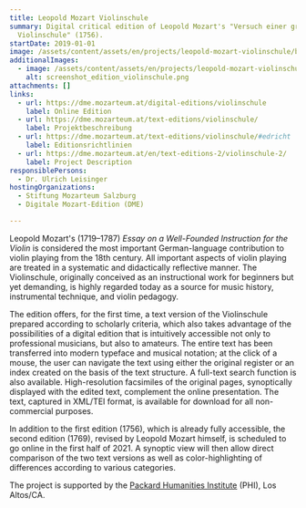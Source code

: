 ```yaml
---
title: Leopold Mozart Violinschule
summary: Digital critical edition of Leopold Mozart's "Versuch einer gründlichen
  Violinschule" (1756).
startDate: 2019-01-01
image: /assets/content/assets/en/projects/leopold-mozart-violinschule/banner_violinschule_2_v2.png
additionalImages:
  - image: /assets/content/assets/en/projects/leopold-mozart-violinschule/additionalImages/screenshot_edition_violinschule.png
    alt: screenshot_edition_violinschule.png
attachments: []
links:
  - url: https://dme.mozarteum.at/digital-editions/violinschule
    label: Online Edition
  - url: https://dme.mozarteum.at/text-editions/violinschule/
    label: Projektbeschreibung
  - url: https://dme.mozarteum.at/text-editions/violinschule/#edricht
    label: Editionsrichtlinien
  - url: https://dme.mozarteum.at/en/text-editions-2/violinschule-2/
    label: Project Description
responsiblePersons:
  - Dr. Ulrich Leisinger
hostingOrganizations:
  - Stiftung Mozarteum Salzburg
  - Digitale Mozart-Edition (DME)

---
```

Leopold Mozart's (1719–1787) _Essay on a Well-Founded Instruction for the Violin_ is considered the most important German-language contribution to violin playing from the 18th century. All important aspects of violin playing are treated in a systematic and didactically reflective manner. The Violinschule, originally conceived as an instructional work for beginners but yet demanding, is highly regarded today as a source for music history, instrumental technique, and violin pedagogy.

The edition offers, for the first time, a text version of the Violinschule prepared according to scholarly criteria, which also takes advantage of the possibilities of a digital edition that is intuitively accessible not only to professional musicians, but also to amateurs. The entire text has been transferred into modern typeface and musical notation; at the click of a mouse, the user can navigate the text using either the original register or an index created on the basis of the text structure. A full-text search function is also available. High-resolution facsimiles of the original pages, synoptically displayed with the edited text, complement the online presentation. The text, captured in XML/TEI format, is available for download for all non-commercial purposes.

In addition to the first edition (1756), which is already fully accessible, the second edition (1769), revised by Leopold Mozart himself, is scheduled to go online in the first half of 2021. A synoptic view will then allow direct comparison of the two text versions as well as color-highlighting of differences according to various categories.

The project is supported by the [Packard Humanities Institute](http://packhum.org/) (PHI), Los Altos/CA.
